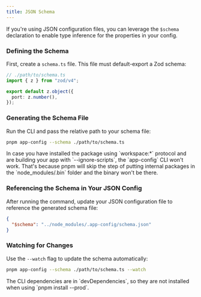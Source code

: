 ```yaml
---
title: JSON Schema
---
```



If you're using JSON configuration files, you can leverage the `$schema` declaration to enable type inference for the properties in your config.

### Defining the Schema

First, create a `schema.ts` file. This file must default-export a Zod schema:

```ts
// ./path/to/schema.ts
import { z } from "zod/v4";

export default z.object({
  port: z.number(),
});
```

### Generating the Schema File

Run the CLI and pass the relative path to your schema file:

```bash
pnpm app-config --schema ./path/to/schema.ts
```

<Aside title="Important">
    In case you have installed the package using `workspace:*` protocol and are building your app with `--ignore-scripts`, the `app-config` CLI won't work. That's because pnpm will skip the step of putting internal packages in the `node_modules/.bin` folder and the binary won't be there.
</Aside>

### Referencing the Schema in Your JSON Config

After running the command, update your JSON configuration file to reference the generated schema file:

```json
{
  "$schema": "../node_modules/.app-config/schema.json"
}
```

### Watching for Changes

Use the `--watch` flag to update the schema automatically:

```bash
pnpm app-config --schema ./path/to/schema.ts --watch
```

<Aside>
    The CLI dependencies are in `devDependencies`, so they are not installed when using `pnpm install --prod`.
</Aside>

